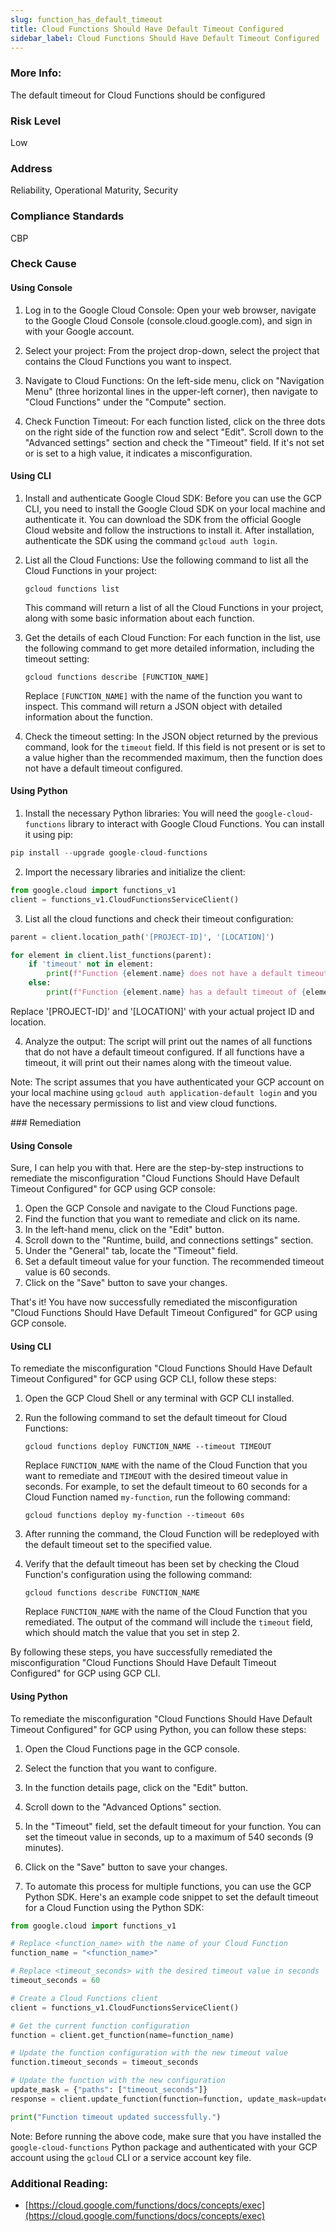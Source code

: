 ```yaml
---
slug: function_has_default_timeout
title: Cloud Functions Should Have Default Timeout Configured
sidebar_label: Cloud Functions Should Have Default Timeout Configured
---
```


### More Info:

The default timeout for Cloud Functions should be configured

### Risk Level

Low

### Address

Reliability, Operational Maturity, Security

### Compliance Standards

CBP



<Tabs><Tab title='Cause'>
### Check Cause

#### Using Console

1. Log in to the Google Cloud Console: Open your web browser, navigate to the Google Cloud Console (console.cloud.google.com), and sign in with your Google account.

2. Select your project: From the project drop-down, select the project that contains the Cloud Functions you want to inspect.

3. Navigate to Cloud Functions: On the left-side menu, click on "Navigation Menu" (three horizontal lines in the upper-left corner), then navigate to "Cloud Functions" under the "Compute" section.

4. Check Function Timeout: For each function listed, click on the three dots on the right side of the function row and select "Edit". Scroll down to the "Advanced settings" section and check the "Timeout" field. If it's not set or is set to a high value, it indicates a misconfiguration.

#### Using CLI

1. Install and authenticate Google Cloud SDK: Before you can use the GCP CLI, you need to install the Google Cloud SDK on your local machine and authenticate it. You can download the SDK from the official Google Cloud website and follow the instructions to install it. After installation, authenticate the SDK using the command `gcloud auth login`.

2. List all the Cloud Functions: Use the following command to list all the Cloud Functions in your project:

   ```
   gcloud functions list
   ```

   This command will return a list of all the Cloud Functions in your project, along with some basic information about each function.

3. Get the details of each Cloud Function: For each function in the list, use the following command to get more detailed information, including the timeout setting:

   ```
   gcloud functions describe [FUNCTION_NAME]
   ```

   Replace `[FUNCTION_NAME]` with the name of the function you want to inspect. This command will return a JSON object with detailed information about the function.

4. Check the timeout setting: In the JSON object returned by the previous command, look for the `timeout` field. If this field is not present or is set to a value higher than the recommended maximum, then the function does not have a default timeout configured.

#### Using Python

1. Install the necessary Python libraries: You will need the `google-cloud-functions` library to interact with Google Cloud Functions. You can install it using pip:

```python
pip install --upgrade google-cloud-functions
```

2. Import the necessary libraries and initialize the client:

```python
from google.cloud import functions_v1
client = functions_v1.CloudFunctionsServiceClient()
```

3. List all the cloud functions and check their timeout configuration:

```python
parent = client.location_path('[PROJECT-ID]', '[LOCATION]')

for element in client.list_functions(parent):
    if 'timeout' not in element:
        print(f"Function {element.name} does not have a default timeout configured.")
    else:
        print(f"Function {element.name} has a default timeout of {element.timeout} seconds.")
```
Replace '[PROJECT-ID]' and '[LOCATION]' with your actual project ID and location.

4. Analyze the output: The script will print out the names of all functions that do not have a default timeout configured. If all functions have a timeout, it will print out their names along with the timeout value.

Note: The script assumes that you have authenticated your GCP account on your local machine using `gcloud auth application-default login` and you have the necessary permissions to list and view cloud functions.

</Tab>


<Tab title='Remediation'>
### Remediation

#### Using Console

Sure, I can help you with that. Here are the step-by-step instructions to remediate the misconfiguration "Cloud Functions Should Have Default Timeout Configured" for GCP using GCP console:

1. Open the GCP Console and navigate to the Cloud Functions page.
2. Find the function that you want to remediate and click on its name.
3. In the left-hand menu, click on the "Edit" button.
4. Scroll down to the "Runtime, build, and connections settings" section.
5. Under the "General" tab, locate the "Timeout" field.
6. Set a default timeout value for your function. The recommended timeout value is 60 seconds.
7. Click on the "Save" button to save your changes.

That's it! You have now successfully remediated the misconfiguration "Cloud Functions Should Have Default Timeout Configured" for GCP using GCP console.

#### Using CLI

To remediate the misconfiguration "Cloud Functions Should Have Default Timeout Configured" for GCP using GCP CLI, follow these steps:

1. Open the GCP Cloud Shell or any terminal with GCP CLI installed.

2. Run the following command to set the default timeout for Cloud Functions:

   ```
   gcloud functions deploy FUNCTION_NAME --timeout TIMEOUT
   ```

   Replace `FUNCTION_NAME` with the name of the Cloud Function that you want to remediate and `TIMEOUT` with the desired timeout value in seconds. For example, to set the default timeout to 60 seconds for a Cloud Function named `my-function`, run the following command:

   ```
   gcloud functions deploy my-function --timeout 60s
   ```

3. After running the command, the Cloud Function will be redeployed with the default timeout set to the specified value.

4. Verify that the default timeout has been set by checking the Cloud Function's configuration using the following command:

   ```
   gcloud functions describe FUNCTION_NAME
   ```

   Replace `FUNCTION_NAME` with the name of the Cloud Function that you remediated. The output of the command will include the `timeout` field, which should match the value that you set in step 2.

By following these steps, you have successfully remediated the misconfiguration "Cloud Functions Should Have Default Timeout Configured" for GCP using GCP CLI.

#### Using Python

To remediate the misconfiguration "Cloud Functions Should Have Default Timeout Configured" for GCP using Python, you can follow these steps:

1. Open the Cloud Functions page in the GCP console.

2. Select the function that you want to configure.

3. In the function details page, click on the "Edit" button.

4. Scroll down to the "Advanced Options" section.

5. In the "Timeout" field, set the default timeout for your function. You can set the timeout value in seconds, up to a maximum of 540 seconds (9 minutes).

6. Click on the "Save" button to save your changes.

7. To automate this process for multiple functions, you can use the GCP Python SDK. Here's an example code snippet to set the default timeout for a Cloud Function using the Python SDK:

```python
from google.cloud import functions_v1

# Replace <function_name> with the name of your Cloud Function
function_name = "<function_name>"

# Replace <timeout_seconds> with the desired timeout value in seconds
timeout_seconds = 60

# Create a Cloud Functions client
client = functions_v1.CloudFunctionsServiceClient()

# Get the current function configuration
function = client.get_function(name=function_name)

# Update the function configuration with the new timeout value
function.timeout_seconds = timeout_seconds

# Update the function with the new configuration
update_mask = {"paths": ["timeout_seconds"]}
response = client.update_function(function=function, update_mask=update_mask)

print("Function timeout updated successfully.")
```

Note: Before running the above code, make sure that you have installed the `google-cloud-functions` Python package and authenticated with your GCP account using the `gcloud` CLI or a service account key file.


### Additional Reading:

- [https://cloud.google.com/functions/docs/concepts/exec](https://cloud.google.com/functions/docs/concepts/exec) 


</Tab>
</Tabs>